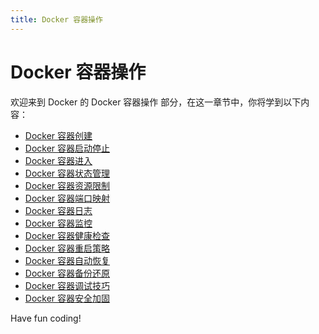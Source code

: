 ```yaml
---
title: Docker 容器操作
---
```


# Docker 容器操作

欢迎来到 Docker 的 Docker 容器操作 部分，在这一章节中，你将学到以下内容：

- [Docker 容器创建](./0-docker-container-creation.mdx)
- [Docker 容器启动停止](./1-docker-container-start-stop.mdx)
- [Docker 容器进入](./2-docker-container-entry.mdx)
- [Docker 容器状态管理](./3-docker-container-state-management.mdx)
- [Docker 容器资源限制](./4-docker-container-resource-limit.mdx)
- [Docker 容器端口映射](./5-docker-container-port-mapping.mdx)
- [Docker 容器日志](./6-docker-container-logs.mdx)
- [Docker 容器监控](./7-docker-container-monitoring.mdx)
- [Docker 容器健康检查](./8-docker-container-health-check.mdx)
- [Docker 容器重启策略](./9-docker-container-restart-strategy.mdx)
- [Docker 容器自动恢复](./10-docker-container-auto-recovery.mdx)
- [Docker 容器备份还原](./11-docker-container-backup-restore.mdx)
- [Docker 容器调试技巧](./12-docker-container-debugging-tips.mdx)
- [Docker 容器安全加固](./13-docker-container-security-hardening.mdx)

Have fun coding!